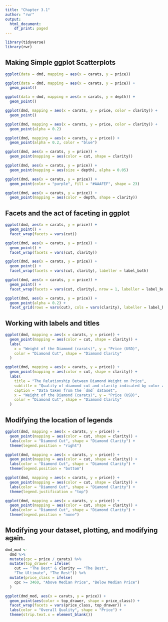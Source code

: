 ```yaml
---
title: "Chapter 3.1"
author: "rwr"
output: 
  html_document:
    df_print: paged
---
```


```r
library(tidyverse)
library(rwr)
```


## Making Simple ggplot Scatterplots

```r
ggplot(data = dmd, mapping = aes(x = carats, y = price))
```


```r
ggplot(data = dmd, mapping = aes(x = carats, y = price)) +
  geom_point()
```


```r
ggplot(data = dmd, mapping = aes(x = carats, y = depth)) +
  geom_point()
```

```r
ggplot(dmd, mapping = aes(x = carats, y = price, color = clarity)) +
  geom_point()
```


```r
ggplot(dmd, mapping = aes(x = carats, y = price, color = clarity)) +
  geom_point(alpha = 0.2)
```


```r
ggplot(dmd, mapping = aes(x = carats, y = price)) +
  geom_point(alpha = 0.2, color = "blue")
```


```r
ggplot(dmd, aes(x = carats, y = price)) +
  geom_point(mapping = aes(color = cut, shape = clarity))
```

```r
ggplot(dmd, aes(x = carats, y = price)) +
  geom_point(mapping = aes(size = depth), alpha = 0.05)
```

```r
ggplot(dmd, aes(x = carats, y = price)) +
  geom_point(color = "purple", fill = "#AAAFEF", shape = 23)
```

```r
ggplot(dmd, aes(x = carats, y = price)) +
  geom_point(mapping = aes(color = depth, shape = clarity))
```


## Facets and the act of faceting in ggplot

```r
ggplot(dmd, aes(x = carats, y = price)) +
  geom_point() +
  facet_wrap(facets = vars(cut))
```


```r
ggplot(dmd, aes(x = carats, y = price)) +
  geom_point() +
  facet_wrap(facets = vars(cut, clarity))
```


```r
ggplot(dmd, aes(x = carats, y = price)) +
  geom_point() +
  facet_wrap(facets = vars(cut, clarity), labeller = label_both)
```


```r
ggplot(dmd, aes(x = carats, y = price)) +
  geom_point() +
  facet_wrap(facets = vars(cut, clarity), nrow = 1, labeller = label_both)
```


```r
ggplot(dmd, aes(x = carats, y = price)) +
  geom_point(alpha = 0.2) +
  facet_grid(rows = vars(cut), cols = vars(clarity), labeller = label_both)
```


## Working with labels and titles

```r
ggplot(dmd, mapping = aes(x = carats, y = price)) +
  geom_point(mapping = aes(color = cut, shape = clarity)) +
  labs(
    x = "Weight of the Diamond (carats)", y = "Price (USD)",
    color = "Diamond Cut", shape = "Diamond Clarity"
  )
```


```r
ggplot(dmd, mapping = aes(x = carats, y = price)) +
  geom_point(mapping = aes(color = cut, shape = clarity)) +
  labs(
    title = "The Relationship Between Diamond Weight on Price",
    subtitle = "Quality of diamond cut and clarity indicated by color and shape",
    caption = "Data taken from the `dmd` dataset",
    x = "Weight of the Diamond (carats)", y = "Price (USD)",
    color = "Diamond Cut", shape = "Diamond Clarity"
  )
```


## Modifying the location of legends

```r
ggplot(dmd, mapping = aes(x = carats, y = price)) +
  geom_point(mapping = aes(color = cut, shape = clarity)) +
  labs(color = "Diamond Cut", shape = "Diamond Clarity") +
  theme(legend.position = "right")
```

```r
ggplot(dmd, mapping = aes(x = carats, y = price)) +
  geom_point(mapping = aes(color = cut, shape = clarity)) +
  labs(color = "Diamond Cut", shape = "Diamond Clarity") +
  theme(legend.position = "bottom")
```

```r
ggplot(dmd, mapping = aes(x = carats, y = price)) +
  geom_point(mapping = aes(color = cut, shape = clarity)) +
  labs(color = "Diamond Cut", shape = "Diamond Clarity") +
  theme(legend.justification = "top")
```

```r
ggplot(dmd, mapping = aes(x = carats, y = price)) +
  geom_point(mapping = aes(color = cut, shape = clarity)) +
  labs(color = "Diamond Cut", shape = "Diamond Clarity") +
  theme(legend.position = "none")
```


## Modifying your dataset, plotting, and modifying again.


```r
dmd_mod <- 
  dmd %>%
  mutate(cpc = price / carats) %>%
  mutate(top_drawer = ifelse(
    cut == "The Best" & clarity == "The Best",
    "The Ultimate", "The Rest")) %>%
  mutate(price_class = ifelse(
    cpc >= 3460, "Above Median Price", "Below Median Price")
  )

ggplot(dmd_mod, aes(x = carats, y = price)) +
  geom_point(aes(color = top_drawer, shape = price_class)) +
  facet_wrap(facets = vars(price_class, top_drawer)) +
  labs(color = "Overall Quality", shape = "Price") +
  theme(strip.text.x = element_blank())
```




